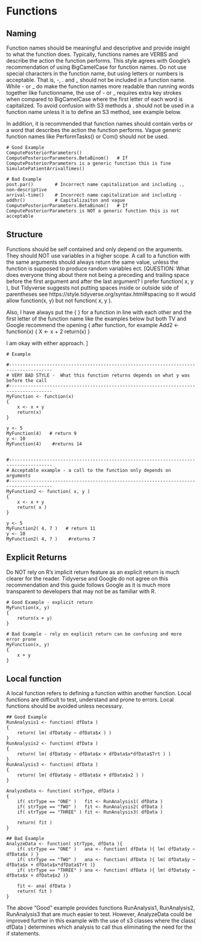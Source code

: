 # Functions


## Naming 
Function names should be meaningful and descriptive and provide insight to what the function does.  Typically, functions names are VERBS and describe the action the function performs. This style agrees with Google's recommendation of using BigCamelCase for function names.  Do not use special characters in the function name, but using letters or numbers is acceptable. That is, -, . and _ should not be included in a function name.  While - or _ do make the function names more readable than running words together like functionname, the use of - or _ requires extra key strokes when compared to BigCamelCase where the first letter of each word is capitalized.   To avoid confusion with S3 methods a . should not be used in a function name unless it is to define an S3 method, see example below. 

In addition, it is recommended that function names should contain verbs or a word that describes the action the function performs.   Vague generic function names like PerformTasks() or Com() should not be used.   

    # Good Example 
    ComputePosteriorParameters()
    ComputePosteriorParameters.BetaBinom()   # If ComputePosteriorParameters is a generic function this is fine
    SimulatePatientArrivalTimes()
    
    # Bad Example
    post.par()        # Incorrect name capitalization and including ., non-descriptive
    arrival-time()    # Incorrect name capitalization and including -
    addhr()           # Capitalizaiton and vague
    ComputePosteriorParameters.BetaBinom()   # If ComputePosteriorParameters is NOT a generic function this is not acceptable
    

## Structure
Functions should be self contained and only depend on the arguments.  They should NOT use variables in a higher scope.  A call
to a function with the same arguments should always return the same value, unless the function is supposed to produce random variables ect.
[QUESTION:  What does everyone thing about there not being a preceding and trailing space before the first argument and after the last argument?  I prefer function( x, y ), but Tidyverse  suggests not putting spaces inside or outside side of parentheses see https://style.tidyverse.org/syntax.html#spacing so it would allow function(x, y) but not function( x, y ).  

Also, I have always put the { } for a function in line with each other and the first letter of the function name like the examples below but both TV and Google recommend the opening { after function, for example 
Add2 <- function(x) {
    X <- x + 2
    return(x)
}

I am okay with either approach.  ]

    # Example

    #--------------------------------------------------------------------------------------
    # VERY BAD STYLE -  What this function returns depends on what y was before the call
    #--------------------------------------------------------------------------------------
    MyFunction <- function(x)
    {
        x <- x + y
        return(x)
    }

    y <- 5
    MyFunction(4)   # return 9
    y <- 10
    MyFunction(4)    #returns 14

    
    #--------------------------------------------------------------------------------------
    # Acceptable example - a call to the function only depends on arguments
    #--------------------------------------------------------------------------------------
    MyFunction2 <- function( x, y )
    {
        x <- x + y
        return( x )
    }

    y <- 5
    MyFunction2( 4, 7 )   # return 11
    y <- 10
    MyFunction2( 4, 7 )    #returns 7
    
## Explicit Returns

Do NOT rely on R's implicit return feature as an explicit return is much clearer for the reader.  Tidyverse and Google do not agree on this recommendation and this guide follows Google as it is much more transparent to developers that may not be as familiar with R.

    # Good Example - explicit return
    MyFunction(x, y)
    {
        return(x + y)
    }
    
    # Bad Example - rely on explicit return can be confusing and more error prone
    MyFunction(x, y)
    {
        x + y
    }

## Local function
A local function refers to defining a function within another function.  Local functions are difficult to test, understand and prone to errors.  Local functions should be avoided unless necessary.

    ## Good Example 
    RunAnalysis1 <- function( dfData )
    {
        return( lm( dfData$y ~ dfData$x ) )
    }
    RunAnalysis2 <- function( dfData )
    {
        return( lm( dfData$y ~ dfData$x + dfData$x*dfData$Trt ) )
    }
    RunAnalysis3 <- function( dfData )
    {
        return( lm( dfData$y ~ dfData$x + dfData$x2 ) )
    }
    
    AnalyzeData <- function( strType, dfData )
    {
        if( strType == "ONE" )   fit <- RunAnalysis1( dfData )
        if( strType == "TWO" )   fit <- RunAnalysis2( dfData )
        if( strType == "THREE" ) fit <- RunAnalysis3( dfData )
        
        return( fit )
    }
    
    ## Bad Example
    AnalyzeData <- function( strType, dfData ){
        if( strType == "ONE" )   ana <- function( dfData ){ lm( dfData$y ~ dfData$x ) }
        if( strType == "TWO" )   ana <- function( dfData ){ lm( dfData$y ~ dfData$x + dfData$x*dfData$Trt )}
        if( strType == "THREE" ) ana <- function( dfData ){ lm( dfData$y ~ dfData$x + dfData$x2 )}
        
        fit <- ana( dfData )
        return( fit )
    }
    
The above "Good" example provides functions RunAnalysis1, RunAnalysis2, RunAnalysis3 that are much easier to test.  However, AnalyzeData could be improved further in this example with the use of s3 classes where the class( dfData ) determines which analysis to call thus eliminating the need for the if statements. 